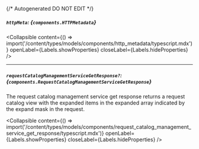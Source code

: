 {/* Autogenerated DO NOT EDIT  */}

##### `httpMeta`: *{`components.HTTPMetadata`}*

<Collapsible content={() => import('/content/types/models/components/http_metadata/typescript.mdx')} openLabel={Labels.showProperties} closeLabel={Labels.hideProperties} />


---
##### `requestCatalogManagementServiceGetResponse?`: *{`components.RequestCatalogManagementServiceGetResponse`}*
The request catalog management service get response returns a request catalog view with the expanded items in the expanded array indicated by the expand mask in the request.

<Collapsible content={() => import('/content/types/models/components/request_catalog_management_service_get_response/typescript.mdx')} openLabel={Labels.showProperties} closeLabel={Labels.hideProperties} />



